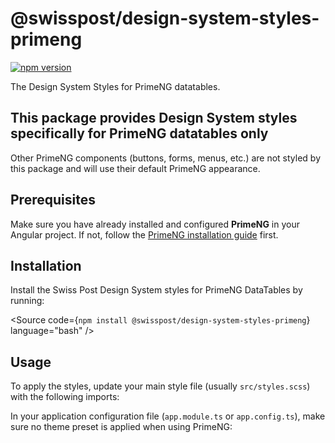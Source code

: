 
<Meta of={GettingStartedStories} />

# @swisspost/design-system-styles-primeng

[![npm version](https://badge.fury.io/js/@swisspost%2Fdesign-system-styles-primeng.svg)](https://badge.fury.io/js/@swisspost%2Fdesign-system-styles-primeng)

The Design System Styles for PrimeNG datatables.

<div className="alert alert-info alert-lg">
  <h2 className="alert-heading">This package provides Design System styles specifically for PrimeNG datatables only</h2>
  <p>Other PrimeNG components (buttons, forms, menus, etc.) are not styled by this package and will use their default PrimeNG appearance.</p>
</div>

## Prerequisites

Make sure you have already installed and configured **PrimeNG** in your Angular project.
If not, follow the <a href="https://primeng.org/installation">PrimeNG installation guide</a> first.

## Installation

Install the Swiss Post Design System styles for PrimeNG DataTables by running:

<Source code={`npm install @swisspost/design-system-styles-primeng`} language="bash" />

## Usage

To apply the styles, update your main style file (usually `src/styles.scss`) with the following imports:

<Source code={PrimeNGStyleImportsSample} language="scss" />

In your application configuration file (`app.module.ts` or `app.config.ts`),
make sure no theme preset is applied when using PrimeNG:

<Source code={PrimeNGProviderSample} language="typescript" />
